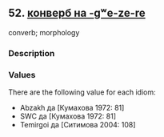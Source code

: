 ## 52. <a href =  'https://agricolamz.github.io/The_Circassian_Isoglosses_Database/52.html'>конверб на -gʷe-ze-re</a>
converb; morphology

### Description



### Values
There are the following value for each idiom:

* Abzakh  да [Кумахова 1972: 81] 
* SWC  да [Кумахова 1972: 81] 
* Temirgoi  да [Ситимова 2004: 108] 

